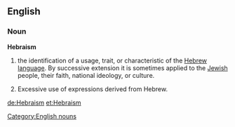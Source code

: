 ==English==

===Noun===
'''Hebraism'''

# the identification of a usage, trait, or characteristic of the [[Hebrew language]]. By successive extension it is sometimes applied to the [[Jewish]] people, their faith, national ideology, or culture.
# {{rhetoric}} Excessive use of expressions derived from Hebrew.

[[Category:English nouns]]

[[de:Hebraism]]
[[et:Hebraism]]